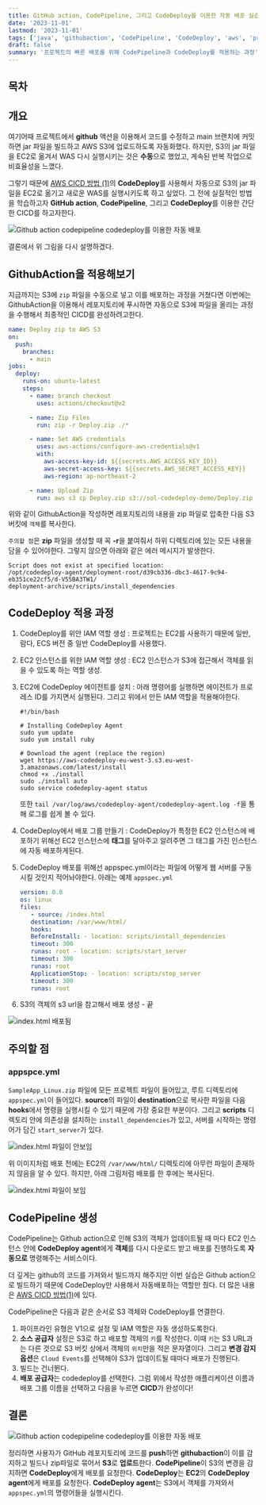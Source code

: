 ```yaml
---
title: GitHub action, CodePipeline, 그리고 CodeDeploy를 이용한 자동 배포 실습
date: '2023-11-01'
lastmod: '2023-11-01'
tags: ['java', 'githubaction', 'CodePipeline', 'CodeDeploy', 'aws', 'project']
draft: false
summary: '프로젝트의 빠른 배포를 위해 CodePipeline과 CodeDeploy를 적용하는 과정'
---
```


## 목차

<TOCInline toc={props.toc} exclude="목차" toHeading={2} />

## 개요

여기어때 프로젝트에서 **github** 액션을 이용해서 코드를 수정하고 main 브랜치에 커밋하면 jar 파일을 빌드하고 AWS S3에 업로드하도록 자동화했다.
하지만, S3의 jar 파일을 EC2로 옮겨서 WAS 다시 실행시키는 것은 **수동**으로 했었고, 계속된 반복 작업으로 비효율성을 느꼈다.

그렇기 때문에 [AWS CICD 방법 (1)](/blog/aws/aws-cicd-1)의 **CodeDeploy**를 사용해서 자동으로 S3의 jar 파일을 EC2로 옮기고 새로운 WAS를 실행시키도록 하고 싶었다.
그 전에 실질적인 방법을 학습하고자 **GitHub action**, **CodePipeline**, 그리고 **CodeDeploy**를 이용한 간단한 CICD를 하고자한다.

<img
  src="/static/images/aws/aws-cicd-overview.png"
  alt="Github action codepipeline codedeploy를 이용한 자동 배포"
/>

결론에서 위 그림을 다시 설명하겠다.

## GithubAction을 적용해보기

지금까지는 S3에 `zip` 파일을 수동으로 넣고 이를 배포하는 과정을 거쳤다면
이번에는 GithubAction을 이용해서 레포지토리에 푸시하면 자동으로 S3에 파일을 올리는 과정을 수행해서 최종적인 CICD를 완성하려고한다.

```yml:deploy-by-codedeploy.yml
name: Deploy zip to AWS S3
on:
  push:
    branches:
      - main
jobs:
  deploy:
    runs-on: ubuntu-latest
    steps:
      - name: branch checkout
        uses: actions/checkout@v2

      - name: Zip Files
        run: zip -r Deploy.zip ./*

      - name: Set AWS credentials
        uses: aws-actions/configure-aws-credentials@v1
        with:
          aws-access-key-id: ${{secrets.AWS_ACCESS_KEY_ID}}
          aws-secret-access-key: ${{secrets.AWS_SECRET_ACCESS_KEY}}
          aws-region: ap-northeast-2

      - name: Upload Zip
        run: aws s3 cp Deploy.zip s3://sol-codedeploy-demo/Deploy.zip
```

위와 같이 GithubAction을 작성하면 레포지토리의 내용을 zip 파일로 압축한 다음 S3 버킷에 `객체`를 복사한다.

`주의할 점`은 **zip** 파일을 생성할 때 꼭 **-r**을 붙여줘서 하위 디렉토리에 있는 모든 내용을 담을 수 있어야한다. 그렇지 않으면 아래와 같은 에러 메시지가 발생한다.

```
Script does not exist at specified location:
/opt/codedeploy-agent/deployment-root/d39cb336-dbc3-4617-9c94-eb351ce22cf5/d-V55BA3TW1/
deployment-archive/scripts/install_dependencies
```

## CodeDeploy 적용 과정

1. CodeDeploy를 위안 IAM 역할 생성 : 프로젝트는 EC2를 사용하기 때문에 일반, 람다, ECS 버전 중 일반 CodeDeploy를 사용했다.
2. EC2 인스턴스를 위한 IAM 역할 생성 : EC2 인스턴스가 S3에 접근해서 객체를 읽을 수 있도록 하는 역할 생성.
3. EC2에 CodeDeploy 에이전트를 설치 : 아래 명령어를 실행하면 에이전트가 프로레스 ID를 가지면서 실행된다. 그리고 위에서 만든 IAM 역할을 적용해야한다.

   ```
   #!/bin/bash

   # Installing CodeDeploy Agent
   sudo yum update
   sudo yum install ruby

   # Download the agent (replace the region)
   wget https://aws-codedeploy-eu-west-3.s3.eu-west-3.amazonaws.com/latest/install
   chmod +x ./install
   sudo ./install auto
   sudo service codedeploy-agent status
   ```

   또한 `tail /var/log/aws/codedeploy-agent/codedeploy-agent.log -f`을 통해 로그를 쉽게 볼 수 있다.

4. CodeDeploy에서 배포 그룹 만들기 : CodeDeploy가 특정한 EC2 인스턴스에 배포하기 위해선 EC2 인스턴스에 **태그**를 달아주고 알려주면 그 태그를 가진 인스턴스에 자동 배포하게된다.
5. CodeDeploy 배포를 위해선 appspec.yml이라는 파일에 어떻게 웹 서버를 구동시킬 것인지 적어놔야한다. 아래는 예제 `appspec.yml`

   ```yml:appspec.yml
   version: 0.0
   os: linux
   files:
      - source: /index.html
      destination: /var/www/html/
      hooks:
      BeforeInstall: - location: scripts/install_dependencies
      timeout: 300
      runas: root - location: scripts/start_server
      timeout: 300
      runas: root
      ApplicationStop: - location: scripts/stop_server
      timeout: 300
      runas: root

   ```

6. S3의 객체의 s3 url을 참고해서 배포 생성 - 끝

<img src="/static/images/aws/aws-codedeploy-complete.png" alt="index.html 배포됨" />

## 주의할 점

### appspce.yml

`SampleApp_Linux.zip` 파일에 모든 프로젝트 파일이 들어있고, 루트 디렉토리에 `appspec.yml`이 들어있다.
**source**의 파일이 **destination**으로 복사한 파일을 다음 **hooks**에서 명령을 실행시킬 수 있기 때문에 가장 중요한 부분이다.
그리고 **scripts** 디렉토리 안에 의존성을 설치하는 `install_dependencies`가 있고, 서버를 시작하는 명령어가 담긴 `start_server`가 있다.

<img src="/static/images/aws/aws-index-dontshow.png" alt="index.html 파일이 안보임" />

위 이미지처럼 배포 전에는 EC2의 `/var/www/html/` 디렉토리에 아무런 파일이 존재하지 않음을 알 수 있다. 하지만, 아래 그림처럼 배포를 한 후에는 복사된다.

<img src="/static/images/aws/aws-index-yesshow.png" alt="index.html 파일이 보임" />

## CodePipeline 생성

CodePipeline는 Github action으로 인해 S3의 객체가 업데이트될 때 마다 EC2 인스턴스 안에 **CodeDeploy agent**에게 **객체**를 다시 다운로드 받고 배포를
진행하도록 **자동으로** 명령해주는 서비스이다.

더 깊게는 github의 코드를 가져와서 빌드까지 해주지만 이번 실습은 Github action으로 빌드하기 때문에 CodeDeploy만 사용해서 자동배포하는 역할만 줬다.
더 많은 내용은 [AWS CICD 방법(1)](https://ohsol-blog.vercel.app/blog/aws/aws-cicd-1)에 있다.

CodePipeline은 다음과 같은 순서로 S3 객체와 CodeDeploy를 연결한다.

1. 파이프라인 유형은 V1으로 설정 및 IAM 역할은 자동 생성하도록한다.
2. **소스 공급자** 설정은 S3로 하고 배포할 객체의 `키`를 작성한다. 이때 `키`는 S3 URL과는 다른 것으로 S3 버킷 상에서 객체의 `위치`만을 적은 문자열이다. 그리고 **변경 감지 옵션**은 `Cloud Events`를 선택해야 S3가 업데이트될 때마다 배포가 진행된다.
3. 빌드는 건너뛴다.
4. **배포 공급자**는 codedeploy를 선택한다. 그럼 위에서 작성한 애플리케이션 이름과 배포 그룹 이름을 선택하고 다음을 누르면 **CICD**가 완성이다!

## 결론

<img
  src="/static/images/aws/aws-cicd-overview.png"
  alt="Github action codepipeline codedeploy를 이용한 자동 배포"
/>

정리하면 사용자가 GitHub 레포지토리에 코드를 **push**하면 **githubaction**이 이를 감지하고 빌드나 zip파일로 묶어서 **S3**로 **업로드**한다.
**CodePipeline**이 S3의 변경을 감지하면 **CodeDeploy**에게 배포를 요청한다.
**CodeDeploy**는 **EC2**의 **CodeDeploy agent**에게 배포를 요청한다.
**CodeDeploy agent**는 S3에서 객체를 가져와서 `appspec.yml`의 명령어들을 실행시킨다.
